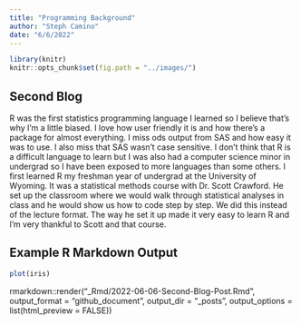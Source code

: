 ```yaml
---
title: "Programming Background"
author: "Steph Camino"
date: "6/6/2022"
---
```


```r
library(knitr)
knitr::opts_chunk$set(fig.path = "../images/")
```

## Second Blog

R was the first statistics programming language I learned so I believe that's why I'm a little biased. I love how user friendly it is and how there's a package for almost everything. I miss ods output from SAS and how easy it was to use. I also miss that SAS wasn't case sensitive. I don't think that R is a difficult language to learn but I was also had a computer science minor in undergrad so I have been exposed to more languages than some others. I first learned R my freshman year of undergrad at the University of Wyoming. It was a statistical methods course with Dr. Scott Crawford. He set up the classroom where we would walk through statistical analyses in class and he would show us how to code step by step. We did this instead of the lecture format. The way he set it up made it very easy to learn R and I'm very thankful to Scott and that course. 

## Example R Markdown Output

```r
plot(iris)
```

rmarkdown::render("_Rmd/2022-06-06-Second-Blog-Post.Rmd",
                  output_format = "github_document",
                  output_dir = "_posts", 
                  output_options = list(html_preview = FALSE))


